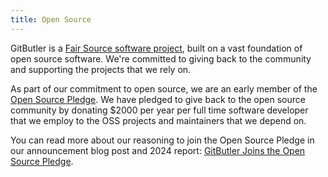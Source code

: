 ```yaml
---
title: Open Source
---
```


GitButler is a [Fair Source software project](https://blog.gitbutler.com/gitbutler-is-now-fair-source/), built on a vast foundation of open source software. We're committed to giving back to the community and supporting the projects that we rely on.

As part of our commitment to open source, we are an early member of the [Open Source Pledge](https://osspledge.com/). We have pledged to give back to the open source community by donating $2000 per year per full time software developer that we employ to the OSS projects and maintainers that we depend on.

You can read more about our reasoning to join the Open Source Pledge in our announcement blog post and 2024 report: [GitButler Joins the Open Source Pledge](https://blog.gitbutler.com/open-source-pledge-2024).
